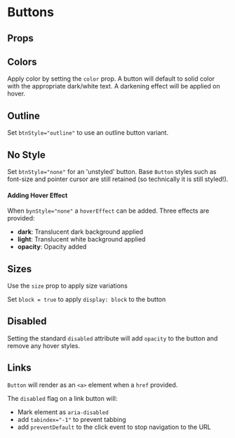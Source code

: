 
<Meta title="Buttons" component={Button} argTypes={stories.argTypes} />

# Buttons

<Description of={Button} />

<Canvas>
    <Story story={stories.AllProps} name="All Props" />
</Canvas>

## Props

<ArgsTable story="All Props" />

## Colors

Apply color by setting the `color` prop.
A button will default to solid color with the appropriate dark/white text. A darkening effect will be applied on hover.

<Canvas>
    <Story story={stories.SolidColors} />
</Canvas>

## Outline

Set `btnStyle="outline"` to use an outline button variant.

<Canvas>
    <Story story={stories.OutlineColors} />
</Canvas>

## No Style

Set `btnStyle="none"` for an 'unstyled' button.
Base `Button` styles such as font-size and pointer cursor are still retained (so technically it is still styled!).

<Canvas>
    <Story story={stories.NoStyle} />
</Canvas>

#### Adding Hover Effect

When `bynStyle="none"` a `hoverEffect` can be added. Three effects are provided:

-   **dark**: Translucent dark background applied
-   **light**: Translucent white background applied
-   **opacity**: Opacity added

<Canvas>
    <Story story={stories.Hover} />
</Canvas>

## Sizes

Use the `size` prop to apply size variations

<Canvas>
    <Story story={stories.Sizes} />
</Canvas>

Set `block = true` to apply `display: block` to the button

<Canvas>
    <Story story={stories.Block} />
</Canvas>

## Disabled

Setting the standard `disabled` attribute will add `opacity` to the button and remove any hover styles.

<Canvas>
    <Story story={stories.Disabled} />
</Canvas>

## Links

`Button` will render as an `<a>` element when a `href` provided.

The `disabled` flag on a link button will:

-   Mark element as `aria-disabled`
-   add `tabindex="-1"` to prevent tabbing
-   add `preventDefault` to the click event to stop navigation to the URL

<Canvas>
    <Story story={stories.Links} />
</Canvas>
